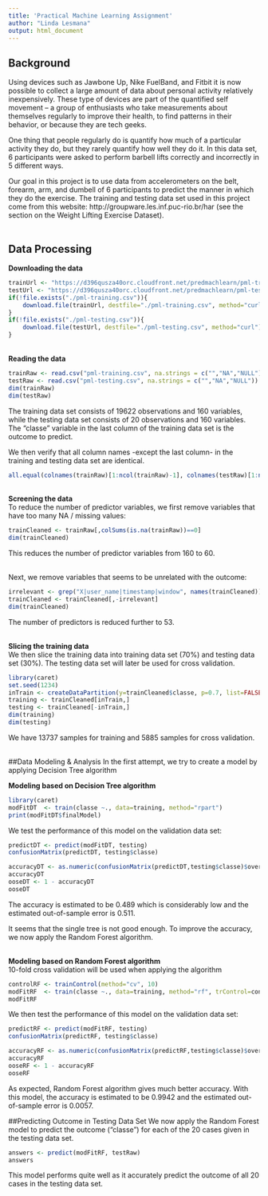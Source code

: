 ```yaml
---
title: 'Practical Machine Learning Assignment'
author: "Linda Lesmana"
output: html_document
---
```


## Background
Using devices such as Jawbone Up, Nike FuelBand, and Fitbit it is now possible to collect a large amount of data about personal activity relatively inexpensively. These type of devices are part of the quantified self movement – a group of enthusiasts who take measurements about themselves regularly to improve their health, to find patterns in their behavior, or because they are tech geeks.  

One thing that people regularly do is quantify how much of a particular activity they do, but they rarely quantify how well they do it. In this data set, 6 participants were asked to perform barbell lifts correctly and incorrectly in 5 different ways.  

Our goal in this project is to use data from accelerometers on the belt, forearm, arm, and dumbell of 6 participants to predict the manner in which they do the exercise. The training and testing data set used in this project come from this website: http://groupware.les.inf.puc-rio.br/har (see the section on the Weight Lifting Exercise Dataset).  
<br>

## Data Processing
**Downloading the data**
```r
trainUrl <- "https://d396qusza40orc.cloudfront.net/predmachlearn/pml-training.csv"
testUrl <- "https://d396qusza40orc.cloudfront.net/predmachlearn/pml-testing.csv"
if(!file.exists("./pml-training.csv")){
    download.file(trainUrl, destfile="./pml-training.csv", method="curl")
}
if(!file.exists("./pml-testing.csv")){
    download.file(testUrl, destfile="./pml-testing.csv", method="curl")
}
```

<br>**Reading the data**
```r
trainRaw <- read.csv("pml-training.csv", na.strings = c("","NA","NULL"))
testRaw <- read.csv("pml-testing.csv", na.strings = c("","NA","NULL"))
dim(trainRaw)
dim(testRaw)
```
The training data set consists of 19622 observations and 160 variables, while the testing data set consists of 20 observations and 160 variables. The "classe" variable in the last column of the training data set is the outcome to predict.  

We then verify that all column names -except the last column- in the training and testing data set are identical.

```r
all.equal(colnames(trainRaw)[1:ncol(trainRaw)-1], colnames(testRaw)[1:ncol(testRaw)-1])
```

<br>**Screening the data**  
To reduce the number of predictor variables, we first remove variables that have too many NA / missing values:
```r
trainCleaned <- trainRaw[,colSums(is.na(trainRaw))==0]
dim(trainCleaned)
```
This reduces the number of predictor variables from 160 to 60.  

<br>Next, we remove variables that seems to be unrelated with the outcome:
```r
irrelevant <- grep("X|user_name|timestamp|window", names(trainCleaned))
trainCleaned <- trainCleaned[,-irrelevant]
dim(trainCleaned)
```
The number of predictors is reduced further to 53.  

<br>**Slicing the training data**  
We then slice the training data into training data set (70%) and testing data set (30%). The testing data set will later be used for cross validation.
```r
library(caret)
set.seed(1234)
inTrain <- createDataPartition(y=trainCleaned$classe, p=0.7, list=FALSE)
training <- trainCleaned[inTrain,]
testing <- trainCleaned[-inTrain,]
dim(training)
dim(testing)
```
We have 13737 samples for training and 5885 samples for cross validation.  
<br>

##Data Modeling & Analysis
In the first attempt, we try to create a model by applying Decision Tree algorithm

**Modeling based on Decision Tree algorithm**  

```r
library(caret)
modFitDT  <- train(classe ~., data=training, method="rpart")
print(modFitDT$finalModel)
```

We test the performance of this model on the validation data set:
```r
predictDT <- predict(modFitDT, testing)
confusionMatrix(predictDT, testing$classe)
```

```r
accuracyDT <- as.numeric(confusionMatrix(predictDT,testing$classe)$overall[1])
accuracyDT
ooseDT <- 1 - accuracyDT
ooseDT
```

The accuracy is estimated to be 0.489 which is considerably low and the estimated out-of-sample error is 0.511.  

It seems that the single tree is not good enough. To improve the accuracy, we now apply the Random Forest algorithm.  
<br>

**Modeling based on Random Forest algorithm**  
10-fold cross validation will be used when applying the algorithm

```r
controlRF <- trainControl(method="cv", 10)
modFitRF  <- train(classe ~., data=training, method="rf", trControl=controlRF, ntree=250)
modFitRF
```

We then test the performance of this model on the validation data set:
```r
predictRF <- predict(modFitRF, testing)
confusionMatrix(predictRF, testing$classe)
```

```r
accuracyRF <- as.numeric(confusionMatrix(predictRF,testing$classe)$overall[1])
accuracyRF
ooseRF <- 1 - accuracyRF
ooseRF
```

As expected, Random Forest algorithm gives much better accuracy. With this model, the accuracy is estimated to be 0.9942 and the estimated out-of-sample error is 0.0057. 
<br>

##Predicting Outcome in Testing Data Set
We now apply the Random Forest model to predict the outcome ("classe") for each of the 20 cases given in the testing data set.  

```r
answers <- predict(modFitRF, testRaw)
answers
```
This model performs quite well as it accurately predict the outcome of all 20 cases in the testing data set.

 




